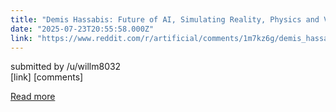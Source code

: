 ```yaml
---
title: "Demis Hassabis: Future of AI, Simulating Reality, Physics and Video Games | Lex Fridman Podcast"
date: "2025-07-23T20:55:58.000Z"
link: "https://www.reddit.com/r/artificial/comments/1m7kz6g/demis_hassabis_future_of_ai_simulating_reality/"
---
```


submitted by    /u/willm8032  
 [link]   [comments]

[Read more](https://www.reddit.com/r/artificial/comments/1m7kz6g/demis_hassabis_future_of_ai_simulating_reality/)
